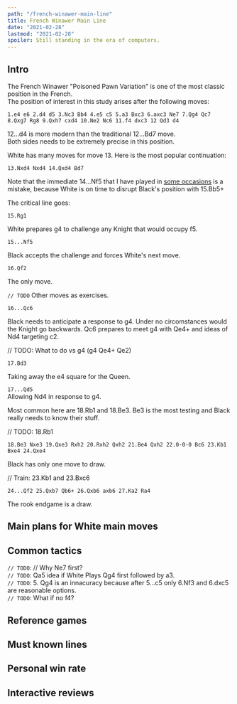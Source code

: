 ```yaml
---
path: "/french-winawer-main-line"
title: French Winawer Main Line
date: "2021-02-28"
lastmod: "2021-02-28"
spoiler: Still standing in the era of computers.
---
```



## Intro

The French Winawer "Poisoned Pawn Variation" is one of the most classic position in the French.  
The position of interest in this study arises after the following moves:

`1.e4 e6 2.d4 d5 3.Nc3 Bb4 4.e5 c5 5.a3 Bxc3 6.axc3 Ne7 7.Qg4 Qc7 8.Qxg7 Rg8 9.Qxh7 cxd4 10.Ne2 Nc6 11.f4 dxc3 12 Qd3 d4`

<Chessground
  fen="r1b1k1r1/ppq1np2/2n1p3/4P3/3p1P2/P1pQ4/2P1N1PP/R1B1KB1R w KQq - 0 13"
  viewOnly
  orientation="black"
  height={320}
  width={320}
/>

12...d4 is more modern than the traditional 12...Bd7 move.  
Both sides needs to be extremely precise in this position.

White has many moves for move 13. Here is the most popular continuation:

`13.Nxd4 Nxd4 14.Qxd4 Bd7`

<Chessground
  fen="r3k1r1/ppqbnp2/4p3/4P3/3Q1P2/P1p5/2P3PP/R1B1KB1R w KQq - 1 15"
  viewOnly
  orientation="black"
  height={320}
  width={320}
/>

Note that the immediate 14...Nf5 that I have played in [some occasions](https://lichess.org/lBf4gwdK/black#28) is a mistake, because White is on time to disrupt Black's position with 15.Bb5+

The critical line goes:

`15.Rg1`

White prepares g4 to challenge any Knight that would occupy f5.

`15...Nf5`

Black accepts the challenge and forces White's next move.

`16.Qf2`

The only move.

`// TODO` Other moves as exercises.

`16...Qc6`

Black needs to anticipate a response to g4. Under no circomstances would the Knight go backwards. Qc6 prepares to meet g4 with Qe4+ and ideas of Nd4 targeting c2.

// TODO: What to do vs g4 (g4 Qe4+ Qe2)

`17.Bd3`

Taking away the e4 square for the Queen.

`17...Qd5`  
Allowing Nd4 in response to g4.

<Chessground
  fen="r3k1r1/pp1b1p2/4p3/3qPn2/5P2/P1pB4/2P2QPP/R1B1K1R1 w Qq - 7 18"
  viewOnly
  orientation="black"
  height={320}
  width={320}
/>

Most common here are 18.Rb1 and 18.Be3. Be3 is the most testing and Black really needs to know their stuff.

// TODO: 18.Rb1

`18.Be3 Nxe3 19.Qxe3 Rxh2 20.Rxh2 Qxh2 21.Be4 Qxh2 22.0-0-0 Bc6 23.Kb1 Bxe4 24.Qxe4`

Black has only one move to draw.

// Train: 23.Kb1 and 23.Bxc6

`24...Qf2 25.Qxb7 Qb6+ 26.Qxb6 axb6 27.Ka2 Ra4`

The rook endgame is a draw.

## Main plans for White main moves

## Common tactics

`// TODO`: // Why Ne7 first?  
`// TODO`: Qa5 idea if White Plays Qg4 first followed by a3.  
`// TODO`: 5. Qg4 is an innacuracy because after 5...c5 only 6.Nf3 and 6.dxc5 are reasonable options.  
`// TODO`: What if no f4?

## Reference games

## Must known lines

## Personal win rate

## Interactive reviews
